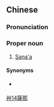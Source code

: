 {{also|萨那}}
==Chinese==
{{zh-forms|s=萨那|gloss=-}}

===Pronunciation===
{{zh-pron
|m=Sànà
|c=saat3 naa5
|mn=qz:Sat-nà/xm,zz:Sat-ná
|cat=pn
}}

===Proper noun===
{{zh-proper noun}}

# {{lb|zh|Mainland China}} [[Sana'a]] {{gloss|capital city of [[Yemen]]}}

====Synonyms====
* {{qualifier|Taiwan}} {{zh-l|沙那}}

[[Category:zh:Capital cities|艸14薩那]]